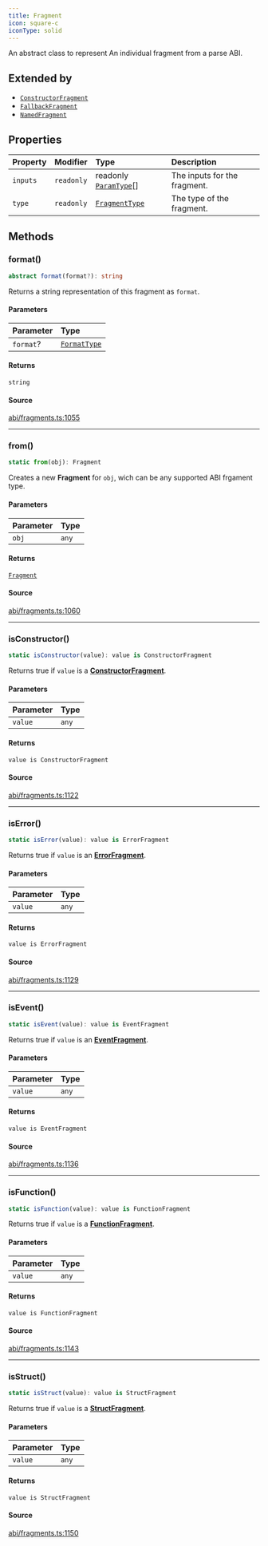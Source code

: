```yaml
---
title: Fragment
icon: square-c
iconType: solid
---
```


An abstract class to represent An individual fragment from a parse ABI.

## Extended by

- [`ConstructorFragment`](/sdk/content/classes/ConstructorFragment)
- [`FallbackFragment`](/sdk/content/classes/FallbackFragment)
- [`NamedFragment`](/sdk/content/classes/NamedFragment)

## Properties

| Property | Modifier | Type | Description |
| :------ | :------ | :------ | :------ |
| `inputs` | `readonly` | readonly [`ParamType`](/sdk/content/classes/ParamType)[] | The inputs for the fragment. |
| `type` | `readonly` | [`FragmentType`](/sdk/content/type-aliases/FragmentType) | The type of the fragment. |

## Methods

### format()

```ts
abstract format(format?): string
```

Returns a string representation of this fragment as `format`.

#### Parameters

| Parameter | Type |
| :------ | :------ |
| `format`? | [`FormatType`](/sdk/content/type-aliases/FormatType) |

#### Returns

`string`

#### Source

[abi/fragments.ts:1055](https://github.com/dominant-strategies/quais.js/blob/fb5056470a1764523d26300fe8f88b8fb93d7f2c/src/abi/fragments.ts#L1055)

***

### from()

```ts
static from(obj): Fragment
```

Creates a new **Fragment** for `obj`, wich can be any supported ABI frgament type.

#### Parameters

| Parameter | Type |
| :------ | :------ |
| `obj` | `any` |

#### Returns

[`Fragment`](/sdk/content/classes/Fragment)

#### Source

[abi/fragments.ts:1060](https://github.com/dominant-strategies/quais.js/blob/fb5056470a1764523d26300fe8f88b8fb93d7f2c/src/abi/fragments.ts#L1060)

***

### isConstructor()

```ts
static isConstructor(value): value is ConstructorFragment
```

Returns true if `value` is a [**ConstructorFragment**](/sdk/content/classes/ConstructorFragment).

#### Parameters

| Parameter | Type |
| :------ | :------ |
| `value` | `any` |

#### Returns

`value is ConstructorFragment`

#### Source

[abi/fragments.ts:1122](https://github.com/dominant-strategies/quais.js/blob/fb5056470a1764523d26300fe8f88b8fb93d7f2c/src/abi/fragments.ts#L1122)

***

### isError()

```ts
static isError(value): value is ErrorFragment
```

Returns true if `value` is an [**ErrorFragment**](/sdk/content/classes/ErrorFragment).

#### Parameters

| Parameter | Type |
| :------ | :------ |
| `value` | `any` |

#### Returns

`value is ErrorFragment`

#### Source

[abi/fragments.ts:1129](https://github.com/dominant-strategies/quais.js/blob/fb5056470a1764523d26300fe8f88b8fb93d7f2c/src/abi/fragments.ts#L1129)

***

### isEvent()

```ts
static isEvent(value): value is EventFragment
```

Returns true if `value` is an [**EventFragment**](/sdk/content/classes/EventFragment).

#### Parameters

| Parameter | Type |
| :------ | :------ |
| `value` | `any` |

#### Returns

`value is EventFragment`

#### Source

[abi/fragments.ts:1136](https://github.com/dominant-strategies/quais.js/blob/fb5056470a1764523d26300fe8f88b8fb93d7f2c/src/abi/fragments.ts#L1136)

***

### isFunction()

```ts
static isFunction(value): value is FunctionFragment
```

Returns true if `value` is a [**FunctionFragment**](/sdk/content/classes/FunctionFragment).

#### Parameters

| Parameter | Type |
| :------ | :------ |
| `value` | `any` |

#### Returns

`value is FunctionFragment`

#### Source

[abi/fragments.ts:1143](https://github.com/dominant-strategies/quais.js/blob/fb5056470a1764523d26300fe8f88b8fb93d7f2c/src/abi/fragments.ts#L1143)

***

### isStruct()

```ts
static isStruct(value): value is StructFragment
```

Returns true if `value` is a [**StructFragment**](/sdk/content/classes/StructFragment).

#### Parameters

| Parameter | Type |
| :------ | :------ |
| `value` | `any` |

#### Returns

`value is StructFragment`

#### Source

[abi/fragments.ts:1150](https://github.com/dominant-strategies/quais.js/blob/fb5056470a1764523d26300fe8f88b8fb93d7f2c/src/abi/fragments.ts#L1150)
